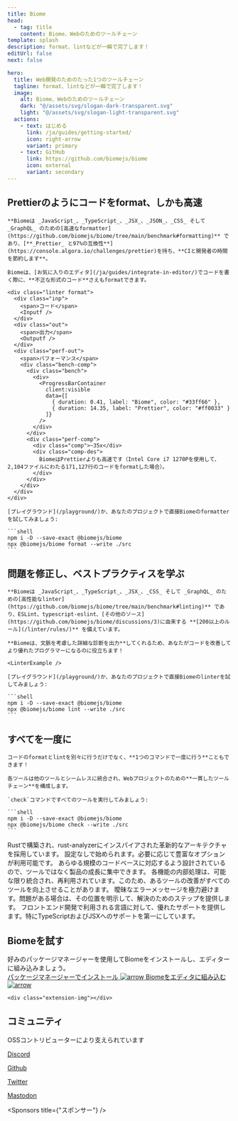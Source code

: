 ```yaml
---
title: Biome
head:
  - tag: title
    content: Biome、Webのためのツールチェーン
template: splash
description: format、lintなどが一瞬で完了します！
editUrl: false
next: false

hero:
  title: Web開発のためのたった1つのツールチェーン
  tagline: format、lintなどが一瞬で完了します！
  image:
    alt: Biome、Webのためのツールチェーン
    dark: "@/assets/svg/slogan-dark-transparent.svg"
    light: "@/assets/svg/slogan-light-transparent.svg"
  actions:
    - text: はじめる
      link: /ja/guides/getting-started/
      icon: right-arrow
      variant: primary
    - text: GitHub
      link: https://github.com/biomejs/biome
      icon: external
      variant: secondary
---
```




<div class="gradient"></div>
<div class="grid"></div>


<div class="hero-code">
    <h2 class="head">Prettierのようにコードをformat、しかも高速</h2>

    **Biomeは _JavaScript_、_TypeScript_、_JSX_、_JSON_、_CSS_ そして _GraphQL_ のための[高速なformatter](https://github.com/biomejs/biome/tree/main/benchmark#formatting)** であり、[**_Prettier_ と97%の互換性**](https://console.algora.io/challenges/prettier)を持ち、**CIと開発者の時間を節約します**。

    Biomeは、[お気に入りのエディタ](/ja/guides/integrate-in-editor/)でコードを書く際に、**不正な形式のコード**さえもformatできます。

    <div class="linter format">
      <div class="inp">
        <span>コード</span>
        <Inputf />
      </div>
      <div class="out">
        <span>出力</span>
        <Outputf />
      </div>
      <div class="perf-out">
        <span>パフォーマンス</span>
        <div class="bench-comp">
          <div class="bench">
            <div>
              <ProgressBarContainer
                client:visible
                data={[
                  { duration: 0.41, label: "Biome", color: "#33ff66" },
                  { duration: 14.35, label: "Prettier", color: "#ff0033" }
                ]}
              />
            </div>
          </div>
          <div class="perf-comp">
            <div class="comp">~35x</div>
            <div class="comp-des">
              BiomeはPrettierよりも高速です（Intel Core i7 1270Pを使用して、2,104ファイルにわたる171,127行のコードをformatした場合）。
            </div>
          </div>
        </div>
      </div>
    </div>

    [プレイグラウンド](/playground/)か、あなたのプロジェクトで直接Biomeのformatterを試してみましょう:

    ```shell
    npm i -D --save-exact @biomejs/biome
    npx @biomejs/biome format --write ./src
    ```
</div>


<div class="hero-code">
    <h2 class="head">問題を修正し、ベストプラクティスを学ぶ</h2>

    **Biomeは _JavaScript_、_TypeScript_、_JSX_、_CSS_ そして _GraphQL_ のための[高性能なlinter](https://github.com/biomejs/biome/tree/main/benchmark#linting)** であり、ESLint、typescript-eslint、[その他のソース](https://github.com/biomejs/biome/discussions/3)に由来する **[200以上のルール](/linter/rules/)** を備えています。

    **Biomeは、文脈を考慮した詳細な診断を出力**してくれるため、あなたがコードを改善してより優れたプログラマーになるのに役立ちます！

    <LinterExample />

    [プレイグラウンド](/playground/)か、あなたのプロジェクトで直接Biomeのlinterを試してみましょう:

    ```shell
    npm i -D --save-exact @biomejs/biome
    npx @biomejs/biome lint --write ./src
    ```

</div>


<div class="hero-code">
    <h2 class="head">すべてを一度に</h2>

    コードのformatとlintを別々に行うだけでなく、**1つのコマンドで一度に行う**こともできます！

    各ツールは他のツールとシームレスに統合され、Webプロジェクトのための**一貫したツールチェーン**を構成します。

    `check`コマンドですべてのツールを実行してみましょう:

    ```shell
    npm i -D --save-exact @biomejs/biome
    npx @biomejs/biome check --write ./src
    ```

</div>



<div class="card-cnt">

  <CardGrid>
    <Card title="高速" icon="rocket">
      Rustで構築され、rust-analyzerにインスパイアされた革新的なアーキテクチャを採用しています。
    </Card>
    <Card title="シンプル" icon="pencil">
      設定なしで始められます。必要に応じて豊富なオプションが利用可能です。
    </Card>
    <Card title="スケーラブル" icon="random">
      あらゆる規模のコードベースに対応するよう設計されているので、ツールではなく製品の成長に集中できます。
    </Card>
    <Card title="最適化済み" icon="setting">
      各機能の内部処理は、可能な限り統合され、再利用されています。このため、あるツールの改善がすべてのツールを向上させることがあります。
    </Card>
    <Card title="豊富な情報量" icon="information">
      曖昧なエラーメッセージを極力避けます。問題がある場合は、その位置を明示して、解決のためのステップを提供します。
    </Card>
    <Card title="すぐに使える" icon="add-document">
      フロントエンド開発で利用される言語に対して、優れたサポートを提供します。特にTypeScriptおよびJSXへのサポートを第一にしています。
    </Card>
  </CardGrid>
</div>
<div class="installation-body">
  <div class="installation">
    <div class="installation-left">
      <h2 class="head">Biomeを試す</h2>
      <div class="installation-description">
        好みのパッケージマネージャーを使用してBiomeをインストールし、エディターに組み込みましょう。
      </div>
      <a class="installation-biome" href="/ja/guides/getting-started/#installation">
        パッケージマネージャーでインストール
        <Image src={arrow} alt="arrow" />
      </a>
      <a
        href="/ja/guides/integrate-in-editor/"
        class="installation-extension"
      >
        Biomeをエディタに組み込む
        <Image src={arrow} alt="arrow" />
      </a>
    </div>

    <div class="extension-img"></div>

  </div>
</div>

<div class="community">
  <div class="community-grid"></div>
  <h2 class="head">コミュニティ</h2>
  <div class="community-connect">
    <div class="community-description">
      OSSコントリビューターにより支えられています
    </div>
    <div class="community-links">
      <a href="https://discord.gg/BypW39g6Yc" class="discord">
        <Icon name="discord" />
        <p>Discord</p>
      </a>
      <a href="https://github.com/biomejs/biome" class="github">
        <Icon name="github" />
        <p>Github</p>
      </a>
      <a href="https://twitter.com/biomejs" class="x">
        <Icon name="x.com" />
        <p>Twitter</p>
      </a>
      <a href="https://fosstodon.org/@biomejs" class="mastodon">
        <Icon name="mastodon" />
        <p>Mastodon</p>
      </a>
    </div>
  </div>
  <div class="connect">
    <Community />
  </div>
</div>

<Sponsors title={"スポンサー"} />

<Netlify />
